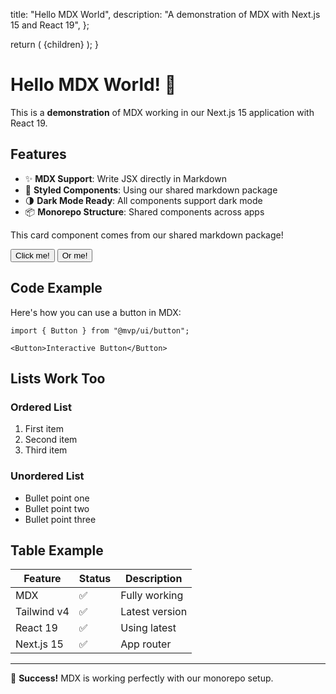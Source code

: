 
  title: "Hello MDX World",
  description: "A demonstration of MDX with Next.js 15 and React 19",
};

  return (
    <MdxLayout title="Hello MDX World" description="Welcome to MDX in our monorepo">
      {children}
    </MdxLayout>
  );
}

# Hello MDX World! 🚀

This is a **demonstration** of MDX working in our Next.js 15 application with React 19.

## Features

- ✨ **MDX Support**: Write JSX directly in Markdown
- 🎨 **Styled Components**: Using our shared markdown package
- 🌗 **Dark Mode Ready**: All components support dark mode
- 📦 **Monorepo Structure**: Shared components across apps

<MdxCard title="Interactive Example" className="my-6">
  <p>This card component comes from our shared markdown package!</p>
  <div className="mt-4 flex gap-2">
    <Button>Click me!</Button>
    <Button variant="outline">Or me!</Button>
  </div>
</MdxCard>

## Code Example

Here's how you can use a button in MDX:

```tsx
import { Button } from "@mvp/ui/button";

<Button>Interactive Button</Button>
```

## Lists Work Too

### Ordered List
1. First item
2. Second item
3. Third item

### Unordered List
- Bullet point one
- Bullet point two
- Bullet point three

## Table Example

| Feature | Status | Description |
|---------|--------|-------------|
| MDX | ✅ | Fully working |
| Tailwind v4 | ✅ | Latest version |
| React 19 | ✅ | Using latest |
| Next.js 15 | ✅ | App router |

---

<div className="mt-8 p-4 bg-muted rounded-lg">
  <p className="text-center">
    🎉 <strong>Success!</strong> MDX is working perfectly with our monorepo setup.
  </p>
</div>